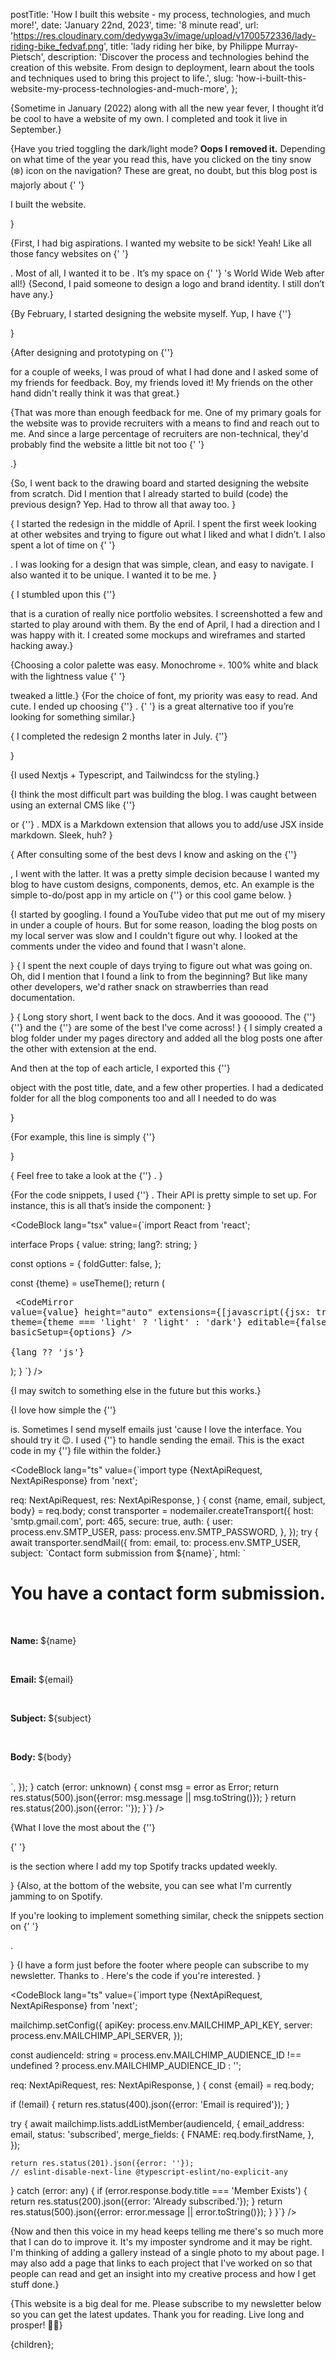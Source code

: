 
  postTitle:
    'How I built this website - my process, technologies, and much more!',
  date: 'January 22nd, 2023',
  time: '8 minute read',
  url: 'https://res.cloudinary.com/dedywga3v/image/upload/v1700572336/lady-riding-bike_fedvaf.png',
  title: 'lady riding her bike, by Philippe Murray-Pietsch',
  description:
    'Discover the process and technologies behind the creation of this website. From design to deployment, learn about the tools and techniques used to bring this project to life.',
  slug: 'how-i-built-this-website-my-process-technologies-and-much-more',
};

{<Text>Sometime in January (2022) along with all the new year fever, I thought
it’d be cool to have a website of my own. <BoldText text='TL:DR' /> I completed
and took it live in September.</Text>}

{<Text>Have you tried toggling the dark/light mode? **Oops I removed it.**
Depending on what time of the year you read this, have you clicked on the tiny
snow (❄️) icon on the navigation? These are great, no doubt, but this blog post
is majorly about {' '}

<BoldText text="‘how’" /> I built the website.

</Text>}

<AnchorTag
  text="Why did it take 9 long months?"
  href="why-did-it-take-9-long-months"
/>

{<Text>First, I had big aspirations. I wanted my website to be sick! Yeah! Like
all those fancy websites on {' '}

<ExternalUrl href='https://awwwards.com/' text='awwwards.com' />. Most of all, I
wanted it to be <BoldText text='unique' />. It’s my space on {' '}
<ExternalUrl href='https://en.wikipedia.org/wiki/Tim_Berners-Lee' text='Sir
Tim Berners-Lee' />'s World Wide Web after all!</Text>} 
{<Text>Second, I paid
someone to design a logo and brand identity. I still don’t have any.</Text>}

{<Text>By February, I started designing the website myself. Yup, I have {''}

<LocalLink text="a background in product design." href="/about" /></Text>}

{<Text>After designing and prototyping on {''}

<ExternalUrl href='https://figma.com/' text='Figma' /> for a couple of weeks, I
was proud of what I had done and I asked some of my friends for feedback. Boy, my <BoldText text='“tech”' /> friends loved it! My <BoldText text='“non-tech”' /> friends on the other hand didn't really think it was that great.</Text>}

{<Text>That was more than enough feedback for me. One of my primary goals for
the website was to provide recruiters with a means to find and reach out to me.
And since a large percentage of recruiters are non-technical, they'd probably
find the website a little bit not too {' '}

<ItalicizedText text="friendly" />.</Text>}

{<Text>So, I went back to the drawing board and started designing the website
from scratch. Did I mention that I already started to build (code) the previous
design? Yep. Had to throw all that away too. </Text>}

<AnchorTag text="The redesign" href="the-redesign" />

{<Text> I started the redesign in the middle of April. I spent the first week
looking at other websites and trying to figure out what I liked and what I
didn’t. I also spent a lot of time on {' '}

<ExternalUrl href='https://dribbble.com/' text='Dribbble' />. I was looking for a design that was simple, clean, and easy to navigate. I
also wanted it to be unique. I wanted it to be me. </Text>}

{<Text> I stumbled upon this {''}

<ExternalUrl
  href="https://github.com/Evavic44/portfolio-ideas"
  text="GitHub repository"
/>
that is a curation of really nice portfolio websites.
I screenshotted a few and started to play around with them. By the end of April, I had a direction and I was happy with it. I created some
mockups and wireframes and started hacking away.</Text>}

{<Text>Choosing a color palette was easy. Monochrome 💀. 100% white and black
with the lightness value {' '}

<ExternalUrl
  href="https://developer.mozilla.org/en-US/docs/Web/CSS/color_value/hsl"
  text="(from HSL)"
/>
tweaked a little.</Text>}
{<Text>For the choice of font, my priority was easy to read. And cute. I ended up choosing {''} <ExternalUrl href="https://www.fontshare.com/fonts/satoshi" text="Satoshi"/>. {' '}
<ExternalUrl href="https://displaay.net/typeface/matter-collection/matter/" text="Matter"/>
 is a great alternative too if you’re looking for something similar.</Text>}

{<Text> I completed the redesign 2 months later in July. {''}

<ExternalUrl href="https://www.figma.com/file/WKJjoGD9XCYnsisPzpBblT/My-Personal-Portfolio?node-id=0%3A1&t=JENzM5ZDFX8clCnI-1" text="Here's the final result."/></Text>}

<AnchorTag text="The development" href="the-development" />

{<Text>I used Nextjs + Typescript, and Tailwindcss for the styling.</Text>}

{<Text>I think the most difficult part was building the blog. I was caught
between using an external CMS like {''}

<ExternalUrl href="https://www.sanity.io/" text="Sanity"/> or {''}
<ExternalUrl href="https://mdxjs.com/" text="MDX"/>. MDX is a Markdown extension that allows you to add/use JSX inside markdown. Sleek, huh? </Text>}

{<Text> After consulting some of the best devs I know and asking on the {''}

<ExternalUrl
  href="https://discord.com/invite/bUG2bvbtHy"
  text="Nextjs discord channel"
/>, I went with the latter. It was a pretty simple decision because I wanted my
blog to have custom designs, components, demos, etc. An example is the simple
to-do/post app in my article on {''}
<LocalLink
  text="managing server state"
  href="/blog/simple-ways-to-manage-state-in-react-part-2"
/> or this cool <BoldText text='tic-tac-toe' /> game below.
</Text>}

<TicTacToe />

{<Text>I started by googling. I found a YouTube video that put me out of my
misery in under a couple of hours. But for some reason, loading the blog posts
on my local server was slow and I couldn't figure out why. I looked at the
comments under the video and found that I wasn't alone.

</Text>}
{<Text>
I spent the next couple of days trying to figure out what was going on. Oh, did I mention that I found a link to <ExternalUrl
  href="https://nextjs.org/docs/advanced-features/using-mdx"
  text="Nextjs docs on MDX"
/> from the beginning? But like many other developers, we'd rather snack on strawberries than read documentation.

</Text>}
{<Text>
Long story short, I went back to the docs. And it was goooood. The {''}
<ExternalUrl
  href="https://nextjs.org/docs/advanced-features/using-mdx"
  text="Nextjs docs"
/> {''}
 and the {''}
 <ExternalUrl
  href="https://beta.reactjs.org/"
  text="new React beta docs"
/> are some of the best I've come across!
</Text>}
{<Text>
I simply created a blog folder under my pages directory and added all the blog posts one after the other with <QuoteText quote=".mdx" /> extension at the end.

And then at the top of each article, I exported this {''}

<QuoteText quote="meta" /> object with the post title, date, and a few other properties.
I had a dedicated folder for all the blog components too and all I needed to do was

</Text>}

{<Text>For example, this line is simply {''}

<QuoteText quote="<Text>...</Text>" /></Text>}

<InfoNote note="And this section is an <InfoNote /> component." />
{
  <Text>
    Feel free to take a look at the {''}
    <ExternalUrl
      href="https://github.com/dayoawobeku/my-portfolio-website"
      text="repository on GitHub"
    />.
  </Text>
}

{<Text>For the code snippets, I used {''} <ExternalUrl
      href="https://codemirror.net/"
      text="Codemirror"
    />. Their API is pretty simple to set up. For instance, this is all that’s
inside the component: </Text>}

<CodeBlock
  lang="tsx"
  value={`import React from 'react';
  
interface Props {
  value: string;
  lang?: string;
}
  
const options = {
  foldGutter: false,
};

  const {theme} = useTheme();
  return (
    <pre className="relative mb-8 text-[0.875rem]">
      <CodeMirror
        value={value}
        height="auto"
        extensions={[javascript({jsx: true})]}
        theme={theme === 'light' ? 'light' : 'dark'}
        editable={false}
        readOnly
        basicSetup={options}
      />
      <span className="absolute bottom-4 right-8 text-[12px] lowercase text-grey-800 dark:text-white-400">
        {lang ?? 'js'}
      </span>
    </pre>
  );
}
`}
/>

{<Text>I may switch to something else in the future but this works.</Text>}

<AnchorTag text="The rest of the website" href="the-rest-of-the-website" />

{<Text>I love how simple the {''}

<LocalLink text="contact form" href="/contact" />
is. Sometimes I send myself emails just 'cause I love the interface. You should try
it 😉. I used {''}

<ExternalUrl href="https://nodemailer.com/about/" text="Nodemailer" />
to handle sending the email. This is the exact code in my {''}
<QuoteText quote="contact.ts" /> file within the <QuoteText quote="api" />
folder.</Text>}

<CodeBlock
  lang="ts"
  value={`import type {NextApiRequest, NextApiResponse} from 'next';

  req: NextApiRequest,
  res: NextApiResponse,
) {
  const {name, email, subject, body} = req.body;
  const transporter = nodemailer.createTransport({
    host: 'smtp.gmail.com',
    port: 465,
    secure: true,
    auth: {
      user: process.env.SMTP_USER,
      pass: process.env.SMTP_PASSWORD,
    },
  });
  try {
    await transporter.sendMail({
      from: email,
      to: process.env.SMTP_USER,
      subject: \`Contact form submission from \${name}\`,
      html: \`<h1>You have a contact form submission.</h1><br>
        <p><strong>Name: </strong> \${name}</p><br>
        <p><strong>Email: </strong> 
        \${email}</p><br>
        <p><strong>Subject: </strong> \${subject}</p><br>
        <p><strong>Body: </strong> \${body}</p><br>
      \`,
    });
  } catch (error: unknown) {
    const msg = error as Error;
    return res.status(500).json({error: msg.message || msg.toString()});
  }
  return res.status(200).json({error: ''});
}`} />

{<Text>What I love the most about the {''}

{' '}

<LocalLink text="about page" href="/about" /> is the section where I add my top Spotify
tracks updated weekly.

</Text>}
{<Text>Also, at the bottom of the website, you can see what I'm currently jamming to on
Spotify.

If you're looking to implement something similar, check the snippets section on
{' '}

<ExternalUrl href="https://leerob.io/snippets" text="Lee Rob's website" />.

</Text>}
{<Text>I have a form just before the footer where people can subscribe to my newsletter. Thanks to <ExternalUrl href="https://mailchimp.com/" text="Mailchimp" />. Here's the code if you're interested.
</Text>}

<CodeBlock
  lang="ts"
  value={`import type {NextApiRequest, NextApiResponse} from 'next';
  
mailchimp.setConfig({
  apiKey: process.env.MAILCHIMP_API_KEY,
  server: process.env.MAILCHIMP_API_SERVER,
});
  
const audienceId: string =
  process.env.MAILCHIMP_AUDIENCE_ID !== undefined
    ? process.env.MAILCHIMP_AUDIENCE_ID
    : '';

  req: NextApiRequest,
  res: NextApiResponse,
) {
  const {email} = req.body;
  
  if (!email) {
    return res.status(400).json({error: 'Email is required'});
  }
  
  try {
    await mailchimp.lists.addListMember(audienceId, {
      email_address: email,
      status: 'subscribed',
      merge_fields: {
        FNAME: req.body.firstName,
      },
    });
  
    return res.status(201).json({error: ''});
    // eslint-disable-next-line @typescript-eslint/no-explicit-any
  } catch (error: any) {
    if (error.response.body.title === 'Member Exists') {
      return res.status(200).json({error: 'Already subscribed.'});
    }
    return res.status(500).json({error: error.message || error.toString()});
  }
}`} />

<AnchorTag text="What next?" href="what-next" />

{<Text>Now and then this voice in my head keeps telling me there's so much more
that I can do to improve it. It's my imposter syndrome and it may be right. I'm
thinking of adding a gallery instead of a single photo to my about page. I may
also add a page that links to each project that I've worked on so that people
can read and get an insight into my creative process and how I get stuff
done.</Text>}

<AnchorTag text="Conclusion" href="conclusion" />

{<Text>This website is a big deal for me. Please subscribe to my newsletter
below so you can get the latest updates. Thank you for reading. Live long and
prosper! 🖖🏽</Text>}


<BlogLayout meta={meta}>{children}</BlogLayout>;
